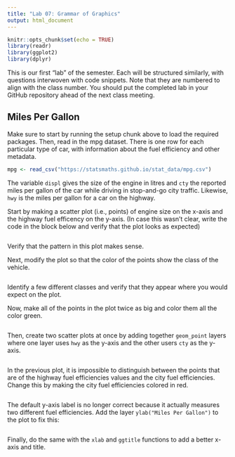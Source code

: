 ```yaml
---
title: "Lab 07: Grammar of Graphics"
output: html_document
---
```


```r
knitr::opts_chunk$set(echo = TRUE)
library(readr)
library(ggplot2)
library(dplyr)
```

This is our first "lab" of the semester. Each will be structured similarly, with
questions interwoven with code snippets. Note that they are numbered to align with
the class number. You should put the completed lab in your GitHub repository ahead
of the next class meeting.

## Miles Per Gallon

Make sure to start by running the setup chunk above to load the required packages.
Then, read in the mpg dataset. There is one row for each particular type of car,
with information about the fuel efficiency and other metadata.

```r
mpg <- read_csv("https://statsmaths.github.io/stat_data/mpg.csv")
```

The variable `displ` gives the size of the engine in litres and `cty` the reported
miles per gallon of the car while driving in stop-and-go city traffic. Likewise,
`hwy` is the miles per gallon for a car on the highway.

Start by making a scatter plot (i.e., points) of engine size on the x-axis and the
highway fuel efficency on the y-axis. (In case this wasn't clear, write the code in
the block below and verify that the plot looks as expected)

```r

```

Verify that the pattern in this plot makes sense.

Next, modify the plot so that the color of the points show the class of the vehicle.

```r

```

Identify a few different classes and verify that they appear where you would expect
on the plot.

Now, make all of the points in the plot twice as big and color them all the color
green.

```r

```

Then, create two scatter plots at once by adding together `geom_point` layers where one
layer uses `hwy` as the y-axis and the other users `cty` as the y-axis.

```r

```


In the previous plot, it is impossible to distinguish between the points that are of the highway
fuel efficiencies values and the city fuel efficiencies. Change this by making the city fuel
efficiencies colored in red.

```r

```

The default y-axis label is no longer correct because it actually measures two different
fuel efficiencies. Add the layer `ylab("Miles Per Gallon")` to the plot to fix this:

```r

```

Finally, do the same with the `xlab` and `ggtitle` functions to add a better x-axis and
title.

```r

```





